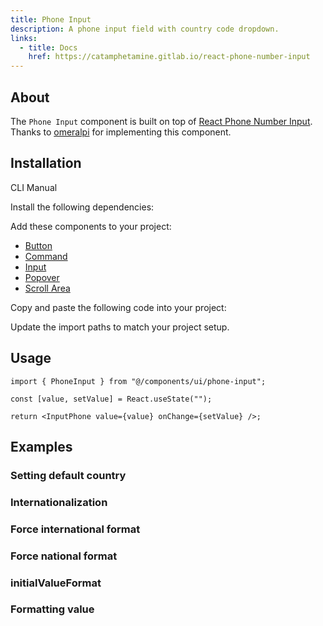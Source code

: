 ```yaml
---
title: Phone Input
description: A phone input field with country code dropdown.
links:
  - title: Docs
    href: https://catamphetamine.gitlab.io/react-phone-number-input
---
```


<ComponentPreview name="phone-input-demo" />

## About

The `Phone Input` component is built on top of [React Phone Number Input](https://catamphetamine.gitlab.io/react-phone-number-input).
Thanks to [omeralpi](https://github.com/omeralpi) for implementing this component.

## Installation

<InstallationTabs>

<TabsList>
  <TabsTrigger value="cli">CLI</TabsTrigger>
  <TabsTrigger value="manual">Manual</TabsTrigger>
</TabsList>

<TabsContent value="cli">

<PackageRunner command="nore-ui@latest add phone-input" />

</TabsContent>

<TabsContent value="manual">

<Steps>

<Step>Install the following dependencies:</Step>

<PackageInstaller name="react-phone-number-input" />

<Step>Add these components to your project:</Step>

- [Button](/docs/components/button)
- [Command](/docs/components/command)
- [Input](/docs/components/input)
- [Popover](/docs/components/popover)
- [Scroll Area](/docs/components/scroll-area)

<Step>Copy and paste the following code into your project:</Step>

<ComponentSource name="phone-input.tsx" type="component" />

<Step>Update the import paths to match your project setup.</Step>

</Steps>

</TabsContent>

</InstallationTabs>

## Usage

```tsx
import { PhoneInput } from "@/components/ui/phone-input";
```

```tsx
const [value, setValue] = React.useState("");

return <InputPhone value={value} onChange={setValue} />;
```

## Examples

### Setting default country

<ComponentPreview name="phone-input-default-country" />

### Internationalization

<ComponentPreview name="phone-input-internationalization" />

### Force international format

<ComponentPreview name="phone-input-international" />

### Force national format

<ComponentPreview name="phone-input-national" />

### initialValueFormat

<ComponentPreview name="phone-input-initial" />

### Formatting value

<ComponentPreview name="phone-input-formatting-value" />
